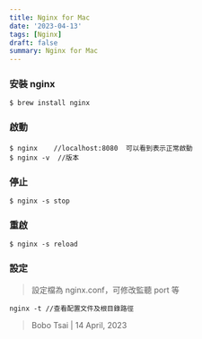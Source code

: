```yaml
---
title: Nginx for Mac
date: '2023-04-13'
tags: [Nginx]
draft: false
summary: Nginx for Mac
---
```

### 安裝 nginx
```
$ brew install nginx
```
### 啟動
```
$ nginx    //localhost:8080  可以看到表示正常啟動
$ nginx -v  //版本
```
### 停止
```
$ nginx -s stop
```
### 重啟
```
$ nginx -s reload
```
### 設定
> 設定檔為 nginx.conf，可修改監聽 port 等
```
nginx -t //查看配置文件及根目錄路徑
```

> Bobo Tsai | 14 April, 2023
